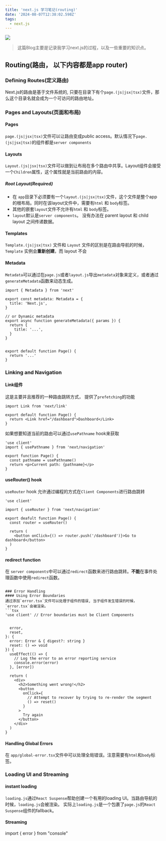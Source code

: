 ```yaml
---
title: 'next.js 学习笔记(routing)'
date: '2024-08-07T12:38:02.598Z'
tags:
  - next.js
---
```


<img className="rounded-xl" src="/images/learn-next/top.webp" />

> 这篇Blog主要是记录我学习next.js的过程，以及一些重要的知识点。

## Routing(路由， 以下内容都是app router)

### Defining Routes(定义路由)
Next.js的路由是基于文件系统的, 只要在目录下有个`page.(js|jsx|tsx)`文件，那么这个目录名就会成为一个可访问的路由地址。

### Pages and Layouts(页面和布局)

#### Pages

`page.(js|jsx|tsx)`文件可以让路由变成public access。默认情况下`page.(js|jsx|tsx)`的组件都是`server components`

#### Layouts
`Layout.(js|jsx|tsx)`文件可以做到让布局在多个路由中共享。Layout组件会接受一个`Children`属性，这个属性就是当前路由的内容。

##### Root Layout(Required)
- 在 `app`目录下必须要有一个`layout.(js|jsx|tsx)`文件，这个文件是整个app的根布局。同时在该layout文件中，需要有`html` 和 `body`标签。
- 其他的嵌套`layout`文件不允许有`html` 和 `body`标签。
- `layout`默认是`server components`。 没有办法在 parent layout 和 child layout 之间传递数据。

#### Templates
`Template.(js|jsx|tsx)` 文件和 `Layout` 文件的区别是在路由导航的时候， `Template` 实例会**重新创建**，而 layout 不会

#### Metadata
`Metadata`可以通过在`page.js`或者`layout.js`导出`metadata`对象来定义，或者通过`generateMetadata`函数来动态生成。
```tsx
import { Metadata } from 'next'

export const metadata: Metadata = {
  title: 'Next.js',
}

// or Dynamic metadata
export async function generateMetadata({ params }) {
  return {
    title: '...',
  }
}


export default function Page() {
  return '...'
}
```

### Linking and Navigation

#### Link组件
这是主要并且推荐的一种路由跳转方式， 提供了`prefetching`的功能
```tsx
import Link from 'next/link'

export default function Page() {
  return <Link href="/dashboard">Dashboard</Link>
}
```
如果想要知道当前的路由可以通过`usePathname` hook来获取
```tsx
'use client'
import { usePathname } from 'next/navigation'

export function Page() {
  const pathname = usePathname()
  return <p>Current path: {pathname}</p>
}
```
#### useRouter() hook
`useRouter` hook 允许通过编程的方式在`Client Components`进行路由跳转
```tsx
'use client'

import { useRouter } from 'next/navigation'

export deafult function Page() {
  const router = useRouter()

  return (
    <button onClick={() => router.push('/dashboard')}>Go to dashboard</button>
  )
}
```

#### redirect function
在 `server components`中可以通过`redirect`函数来进行路由跳转。**不能**在事件处理函数中使用`redirect`函数。
```tsx

### Error Handling
#### Using Error Boundaries
通过添加`error.tsx`文件可以处理子组件的错误, 当子组件发生错误的时候，`error.tsx`会被渲染。
```tsx
'use client' // Error boundaries must be Client Components


  error,
  reset,
}: {
  error: Error & { digest?: string }
  reset: () => void
}) {
  useEffect(() => {
    // Log the error to an error reporting service
    console.error(error)
  }, [error])

  return (
    <div>
      <h2>Something went wrong!</h2>
      <button
        onClick={
          // Attempt to recover by trying to re-render the segment
          () => reset()
        }
      >
        Try again
      </button>
    </div>
  )
}
```

#### Handling Global Errors
在 `app/global-error.tsx`文件中可以处理全局错误。注意需要有`html`和`body`标签。


### Loading UI and Streaming
#### instant loading
`loading.js`通过`React Suspense`帮助创建一个有用的loading UI。当路由导航的时候，`loading.js`会被渲染。
实际上`loading.js`是一个包裹了`page.js`的`React Suspense`组件的fallback。

#### Streaming
import { error } from "console"


